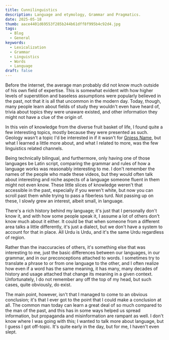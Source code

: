 ```yaml
---
title: Cunnilinguistics
description: Language and etymology, Grammar and Pragmatics.
date: 2025-05-18
thumb: aace4401d69553f285b244b61dff8f995b4c92d4.jpg
tags:
  - Blog
  - General
keywords:
  - Lexicalization
  - Grammar
  - Linguistics
  - Words
  - Language
draft: false
---
```


Before the internet, the average man probably did not know much outside of his own field of expertise. This is somewhat evident with how higher levels of superstition and baseless assumptions were popularly believed in the past, not that it is all that uncommon in the modern day. Today, though, many people learn about fields of study they wouldn't even have heard of, trivia about topics they were unaware existed, and other information they might not have a clue of the origin of.

In this vein of knowledge from the diverse fruit basket of life, I found quite a few interesting topics, mostly because they were presented as such. Geology wasn't a topic I'd be interested in if it wasn't for [Gniess Name](https://www.youtube.com/@gneissname), but what I learned a little more about, and what I related to more, was the few linguistics related channels.

Being technically bilingual, and furthermore, only having one of those languages be Latin script, comparing the grammar and rules of how a language works was reasonably interesting to me. I don't remember the names of the people who made these videos, but they would often talk about interesting and niche aspects of a language someone fluent in them might not even know. These little slices of knowledge weren't that accessible in the past, especially if you weren't white, but now you can scroll past them while trying to pass a fiberless turd. Not passing up on these, I slowly grew an interest, albeit small, in language.

There's a rich history behind my language; it's just that I personally don't know it, and with how some people speak it, I assume a lot of others don't know much about it either. It could be that when someone from a different area talks a little differently, it's just a dialect, but we don't have a system to account for that in place. All Urdu is Urdu, and it's the same Urdu regardless of region.

Rather than the inaccuracies of others, it's something else that was interesting to me, just the basic differences between our languages, in our grammar, and in our preconceptions attached to words. I sometimes try to translate a phrase to or from one language to the other, and I often realize how even if a word has the same meaning, it has many, many decades of history and usage attached that change its meaning in a given context. Unfortunately, I do not remember any off the top of my head, but such cases, quite obviously, do exist.

The main point, however, isn't that I managed to come to an obvious conclusion; it's that I ever got to the point that I could make a conclusion at all. The common man today can learn a great deal of so much compared to the man of the past, and this has in some ways helped us spread information, but propaganda and misinformation are rampant as well.
I don't know where I was going with this; I wanted to talk more about language, but I guess I got off-topic. It's quite early in the day, but for me, I haven't even slept.
